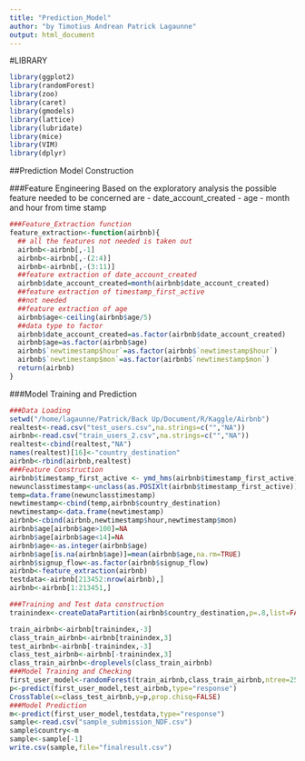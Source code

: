 ```yaml
---
title: "Prediction_Model"
author: "by Timotius Andrean Patrick Lagaunne"
output: html_document
---
```


#LIBRARY
```r
library(ggplot2)
library(randomForest)
library(zoo)
library(caret)
library(gmodels)
library(lattice)
library(lubridate)
library(mice)
library(VIM)
library(dplyr)
```


##Prediction Model Construction

###Feature Engineering
Based on the exploratory analysis
the possible feature needed to be concerned are 
- date_account_created 
- age
- month and hour from time stamp


```r
###Feature_Extraction function
feature_extraction<-function(airbnb){
  ## all the features not needed is taken out
  airbnb<-airbnb[,-1]
  airbnb<-airbnb[,-(2:4)]
  airbnb<-airbnb[,-(3:11)]
  ##feature extraction of date_account_created
  airbnb$date_account_created=month(airbnb$date_account_created)
  ##feature extraction of timestamp_first_active
  ##not needed
  ##feature extraction of age
  airbnb$age<-ceiling(airbnb$age/5)
  ##data type to factor
  airbnb$date_account_created=as.factor(airbnb$date_account_created)
  airbnb$age=as.factor(airbnb$age)
  airbnb$`newtimestamp$hour`=as.factor(airbnb$`newtimestamp$hour`)
  airbnb$`newtimestamp$mon`=as.factor(airbnb$`newtimestamp$mon`)
  return(airbnb)
}

```
###Model Training and Prediction

```r
###Data Loading
setwd("/home/lagaunne/Patrick/Back Up/Document/R/Kaggle/Airbnb")
realtest<-read.csv("test_users.csv",na.strings=c("","NA"))
airbnb<-read.csv("train_users_2.csv",na.strings=c("","NA"))
realtest<-cbind(realtest,"NA")
names(realtest)[16]<-"country_destination"
airbnb<-rbind(airbnb,realtest)
###Feature Construction
airbnb$timestamp_first_active <- ymd_hms(airbnb$timestamp_first_active)
newunclasstimestamp<-unclass(as.POSIXlt(airbnb$timestamp_first_active))
temp=data.frame(newunclasstimestamp)
newtimestamp<-cbind(temp,airbnb$country_destination)
newtimestamp<-data.frame(newtimestamp)
airbnb<-cbind(airbnb,newtimestamp$hour,newtimestamp$mon) 
airbnb$age[airbnb$age>100]=NA
airbnb$age[airbnb$age<14]=NA
airbnb$age<-as.integer(airbnb$age)
airbnb$age[is.na(airbnb$age)]=mean(airbnb$age,na.rm=TRUE)
airbnb$signup_flow<-as.factor(airbnb$signup_flow)
airbnb<-feature_extraction(airbnb)
testdata<-airbnb[213452:nrow(airbnb),]
airbnb<-airbnb[1:213451,]

###Training and Test data construction
trainindex<-createDataPartition(airbnb$country_destination,p=.8,list=FALSE,times=1)

train_airbnb<-airbnb[trainindex,-3]
class_train_airbnb<-airbnb[trainindex,3]
test_airbnb<-airbnb[-trainindex,-3]
class_test_airbnb<-airbnb[-trainindex,3]
class_train_airbnb<-droplevels(class_train_airbnb)
###Model Training and Checking
first_user_model<-randomForest(train_airbnb,class_train_airbnb,ntree=25,mtry=3)
p<-predict(first_user_model,test_airbnb,type="response")
CrossTable(x=class_test_airbnb,y=p,prop.chisq=FALSE)
###Model Prediction
m<-predict(first_user_model,testdata,type="response")
sample<-read.csv("sample_submission_NDF.csv")
sample$country<-m
sample<-sample[-1]
write.csv(sample,file="finalresult.csv")

```
